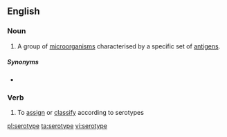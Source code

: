 ==English==

===Noun===
{{en-noun}}

# A group of [[microorganism]]s characterised by a specific set of [[antigen]]s.

=====Synonyms=====
* {{l|en|serovar}}

===Verb===
{{en-verb|serotyp}}

# To [[assign]] or [[classify]] according to serotypes

[[pl:serotype]]
[[ta:serotype]]
[[vi:serotype]]